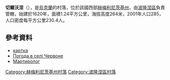{{coord|50|6|15|N|27|20|19|E|scale:100000|display=title}}

'''切爾沃涅'''（{{lang-uk|Червоне}}），是[[烏克蘭|烏克蘭]]的村落，位於該國西部[[赫梅利尼茨基州|赫梅利尼茨基州]]，由[[波隆涅區|波隆涅區]]負責管轄，始建於1620年，面積1.24平方公里，海拔高度264米，2001年人口285，人口密度每平方公里230.4人。

==參考資料==
*[http://gska2.rada.gov.ua/pls/z7502/A005?rdat1=13.12.2008&rf7571=36570 картка]{{dead link|date=2017年11月 |bot=InternetArchiveBot |fix-attempted=yes }}
* [http://weather.in.ua/ua/hmel'nickaja/28014 Погода в селі Червоне]{{Wayback|url=http://weather.in.ua/ua/hmel%27nickaja/28014 |date=20111220150415 }}
* [https://web.archive.org/web/20140310184645/http://memorialholodomors.org.ua/PDF/Khmelnytsky/%D0%9F%D0%BE%D0%BB%D0%BE%D0%BD%D1%81%D1%8C%D0%BA%D0%B8%D0%B9%20%D1%80%D0%B0%D0%B9%D0%BE%D0%BD.pdf Мартиролог]

{{DEFAULTSORT:Червоне}}
[[Category:赫梅利尼茨基州村落|Category:赫梅利尼茨基州村落]]
[[Category:波隆涅區村落|Category:波隆涅區村落]]


{{Khmelnytskyi-geo-stub}}